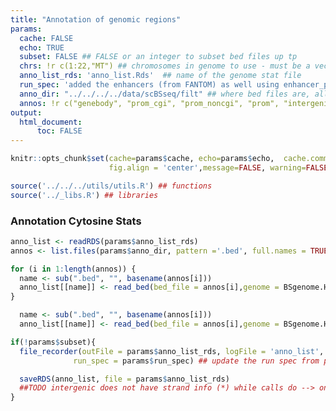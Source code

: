 ```yaml
---
title: "Annotation of genomic regions"
params:
  cache: FALSE
  echo: TRUE
  subset: FALSE ## FALSE or an integer to subset bed files up tp
  chrs: !r c(1:22,"MT") ## chromosomes in genome to use - must be a vector (not just a number)
  anno_list_rds: 'anno_list.Rds'  ## name of the genome stat file
  run_spec: 'added the enhancers (from FANTOM) as well using enhancer_proc.R' ## to be stored ine log file for the run
  anno_dir: "../../../../data/scBSseq/filt" ## where bed files are, all of which will be used
  annos: !r c("genebody", "prom_cgi", "prom_noncgi", "prom", "intergenic", "enhancer")
output:
  html_document:
      toc: FALSE
---
```


```r
knitr::opts_chunk$set(cache=params$cache, echo=params$echo,  cache.comment=FALSE, purl=FALSE,
                      fig.align = 'center',message=FALSE, warning=FALSE, results='hide', eval=TRUE)
```


```r
source('../../../utils/utils.R') ## functions
source('../_libs.R') ## libraries
```

### Annotation Cytosine Stats

```r
anno_list <- readRDS(params$anno_list_rds)
annos <- list.files(params$anno_dir, pattern ='.bed', full.names = TRUE)

for (i in 1:length(annos)) {
  name <- sub(".bed", "", basename(annos[i]))
  anno_list[[name]] <- read_bed(bed_file = annos[i],genome = BSgenome.Hsapiens.UCSC.hg38, valid_chrs = params$chrs, subset = params$subset)
}
```

```r
  name <- sub(".bed", "", basename(annos[i]))
  anno_list[[name]] <- read_bed(bed_file = annos[i],genome = BSgenome.Hsapiens.UCSC.hg38, valid_chrs = params$chrs, subset = params$subset)
```


```r
if(!params$subset){
  file_recorder(outFile = params$anno_list_rds, logFile = 'anno_list', logFolder = '__log',
              run_spec = params$run_spec) ## update the run spec from params for a new run

  saveRDS(anno_list, file = params$anno_list_rds)
  ##TODO intergenic does not have strand info (*) while calls do --> only the CpG context makes sense
}
```